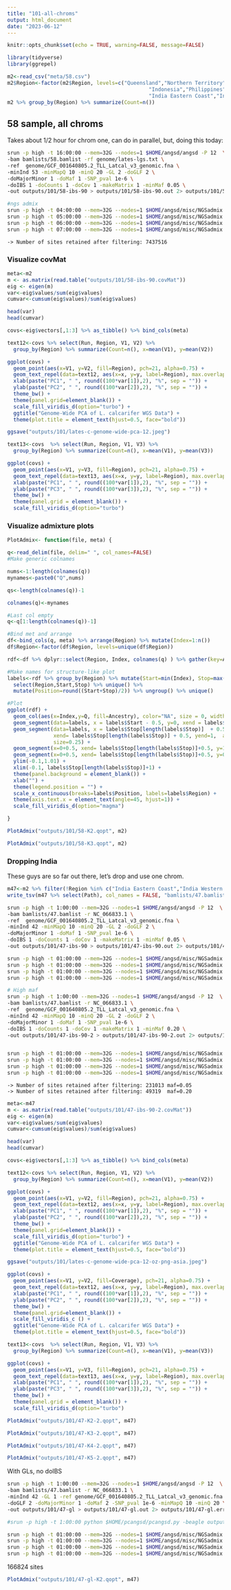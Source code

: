 ```yaml
---
title: "101-all-chroms"
output: html_document
date: "2023-06-12"
---
```


```r
knitr::opts_chunk$set(echo = TRUE, warning=FALSE, message=FALSE)
```

```r
library(tidyverse)
library(ggrepel)
``` 

```r
m2<-read_csv("meta/58.csv")
m2$Region<-factor(m2$Region, levels=c("Queensland","Northern Territory","Papua New Guinea",
                                              "Indonesia","Philippines","Vietnam","Cambodia","Thailand",
                                              "India Eastern Coast","India Western Coast"))
m2 %>% group_by(Region) %>% summarize(Count=n())
```

## 58 sample, all chroms

Takes about 1/2 hour for chrom one, can do in parallel, but, doing this today:     

```sh
srun -p high -t 16:00:00 --mem=32G --nodes=1 $HOME/angsd/angsd -P 12  \
-bam bamlists/58.bamlist -rf genome/lates-lgs.txt \
-ref  genome/GCF_001640805.2_TLL_Latcal_v3_genomic.fna \
-minInd 53 -minMapQ 10 -minQ 20 -GL 2 -doGLF 2 \
-doMajorMinor 1 -doMaf 1 -SNP_pval 1e-6 \
-doIBS 1 -doCounts 1 -doCov 1 -makeMatrix 1 -minMaf 0.05 \
-out outputs/101/58-ibs-90 > outputs/101/58-ibs-90.out 2> outputs/101/58-ibs-90.err &

#ngs admix    
srun -p high -t 04:00:00 --mem=32G --nodes=1 $HOME/angsd/misc/NGSadmix -P 12 -likes outputs/101/58-ibs-90.beagle.gz -K 2 -o outputs/101/58-K2 &
srun -p high -t 05:00:00 --mem=32G --nodes=1 $HOME/angsd/misc/NGSadmix -P 12 -likes outputs/101/58-ibs-90.beagle.gz -K 3 -o outputs/101/58-K3 &
srun -p high -t 06:00:00 --mem=32G --nodes=1 $HOME/angsd/misc/NGSadmix -P 12 -likes outputs/101/58-ibs-90.beagle.gz -K 4 -o outputs/101/58-K4 &
srun -p high -t 07:00:00 --mem=32G --nodes=1 $HOME/angsd/misc/NGSadmix -P 12 -likes outputs/101/58-ibs-90.beagle.gz -K 5 -o outputs/101/58-K5 &
```

	-> Number of sites retained after filtering: 7437516     

     
### Visualize covMat     


```r
meta<-m2
m <- as.matrix(read.table("outputs/101/58-ibs-90.covMat"))
eig <- eigen(m)
var<-eig$values/sum(eig$values)
cumvar<-cumsum(eig$values)/sum(eig$values)

head(var)
head(cumvar)
```


```r
covs<-eig$vectors[,1:3] %>% as_tibble() %>% bind_cols(meta)

text12<-covs %>% select(Run, Region, V1, V2) %>%
  group_by(Region) %>% summarize(Count=n(), x=mean(V1), y=mean(V2))

ggplot(covs) +
  geom_point(aes(x=V1, y=V2, fill=Region), pch=21, alpha=0.75) +
  geom_text_repel(data=text12, aes(x=x, y=y, label=Region), max.overlaps = Inf) +
  xlab(paste("PC1", " ", round((100*var[1]),2), "%", sep = "")) +
  ylab(paste("PC2", " ", round((100*var[2]),2), "%", sep = "")) +
  theme_bw() +
  theme(panel.grid=element_blank()) +
  scale_fill_viridis_d(option="turbo") +
  ggtitle("Genome-Wide PCA of L. calcarifer WGS Data") +
  theme(plot.title = element_text(hjust=0.5, face="bold"))

ggsave("outputs/101/lates-c-genome-wide-pca-12.jpeg")
```

```r
text13<-covs  %>% select(Run, Region, V1, V3) %>%
  group_by(Region) %>% summarize(Count=n(), x=mean(V1), y=mean(V3))

ggplot(covs) +
  geom_point(aes(x=V1, y=V3, fill=Region), pch=21, alpha=0.75) +
  geom_text_repel(data=text13, aes(x=x, y=y, label=Region), max.overlaps = Inf) +
  xlab(paste("PC1", " ", round((100*var[1]),2), "%", sep = "")) +
  ylab(paste("PC3", " ", round((100*var[3]),2), "%", sep = "")) +
  theme_bw() +
  theme(panel.grid = element_blank()) +
  scale_fill_viridis_d(option="turbo")
```

### Visualize admixture plots

```r
PlotAdmix<- function(file, meta) {

q<-read_delim(file, delim=" ", col_names=FALSE)
#Make generic colnames

nums<-1:length(colnames(q))
mynames<-paste0("Q",nums)

qs<-length(colnames(q))-1

colnames(q)<-mynames

#Last col empty
q<-q[1:length(colnames(q))-1]

#Bind met and arrange 
df<-bind_cols(q, meta) %>% arrange(Region) %>% mutate(Index=1:n())
df$Region<-factor(df$Region, levels=unique(df$Region))

rdf<-df %>% dplyr::select(Region, Index, colnames(q) ) %>% gather(key=Ancestry, value=Q, 3:(3+length(colnames(q))-1))

#Make names for structure-like plot
labels<-rdf %>% group_by(Region) %>% mutate(Start=min(Index), Stop=max(Index)) %>% 
  select(Region,Start,Stop) %>% unique() %>% 
  mutate(Position=round((Start+Stop)/2)) %>% ungroup() %>% unique()

#Plot
ggplot(rdf) + 
  geom_col(aes(x=Index,y=Q, fill=Ancestry), color="NA", size = 0, width = 1) +
  geom_segment(data=labels, x = labels$Start - 0.5, y=0, xend = labels$Start-0.5, yend=1, alpha=0.9, size=0.25) +
  geom_segment(data=labels, x = labels$Stop[length(labels$Stop)]  + 0.5, y=0, 
               xend= labels$Stop[length(labels$Stop)] + 0.5, yend=1,  alpha=0.9,
               size=0.25) +
  geom_segment(x=0+0.5, xend= labels$Stop[length(labels$Stop)]+0.5, y=1, yend=1, alpha=0.9, size=0.25) +
  geom_segment(x=0+0.5, xend= labels$Stop[length(labels$Stop)]+0.5, y=0, yend=0, alpha=0.9, size=0.25) +
  ylim(-0.1,1.01) +
  xlim(-0.1, labels$Stop[length(labels$Stop)]+1) +
  theme(panel.background = element_blank()) +
  xlab("") +
  theme(legend.position = "") +
  scale_x_continuous(breaks=labels$Position, labels=labels$Region) +
  theme(axis.text.x = element_text(angle=45, hjust=1)) +
  scale_fill_viridis_d(option="magma")

}
```

```r
PlotAdmix("outputs/101/58-K2.qopt", m2)
```

```r
PlotAdmix("outputs/101/58-K3.qopt", m2)
```

### Dropping India

These guys are so far out there, let's drop and use one chrom.    

```r
m47<-m2 %>% filter(!Region %in% c("India Eastern Coast","India Western Coast"))
write_tsv(m47 %>% select(Path), col_names = FALSE, "bamlists/47.bamlist")
```

```sh
srun -p high -t 1:00:00 --mem=32G --nodes=1 $HOME/angsd/angsd -P 12  \
-bam bamlists/47.bamlist -r NC_066833.1 \
-ref  genome/GCF_001640805.2_TLL_Latcal_v3_genomic.fna \
-minInd 42 -minMapQ 10 -minQ 20 -GL 2 -doGLF 2 \
-doMajorMinor 1 -doMaf 1 -SNP_pval 1e-6 \
-doIBS 1 -doCounts 1 -doCov 1 -makeMatrix 1 -minMaf 0.05 \
-out outputs/101/47-ibs-90 > outputs/101/47-ibs-90.out 2> outputs/101/47-ibs-90.err &

srun -p high -t 01:00:00 --mem=32G --nodes=1 $HOME/angsd/misc/NGSadmix -P 12 -likes outputs/101/47-ibs-90.beagle.gz -K 2 -o outputs/101/47-K2 &
srun -p high -t 01:00:00 --mem=32G --nodes=1 $HOME/angsd/misc/NGSadmix -P 12 -likes outputs/101/47-ibs-90.beagle.gz -K 3 -o outputs/101/47-K3 &
srun -p high -t 01:00:00 --mem=32G --nodes=1 $HOME/angsd/misc/NGSadmix -P 12 -likes outputs/101/47-ibs-90.beagle.gz -K 4 -o outputs/101/47-K4 &
srun -p high -t 01:00:00 --mem=32G --nodes=1 $HOME/angsd/misc/NGSadmix -P 12 -likes outputs/101/47-ibs-90.beagle.gz -K 5 -o outputs/101/47-K5 &

# High maf
srun -p high -t 1:00:00 --mem=32G --nodes=1 $HOME/angsd/angsd -P 12  \
-bam bamlists/47.bamlist -r NC_066833.1 \
-ref  genome/GCF_001640805.2_TLL_Latcal_v3_genomic.fna \
-minInd 42 -minMapQ 10 -minQ 20 -GL 2 -doGLF 2 \
-doMajorMinor 1 -doMaf 1 -SNP_pval 1e-6 \
-doIBS 1 -doCounts 1 -doCov 1 -makeMatrix 1 -minMaf 0.20 \
-out outputs/101/47-ibs-90-2 > outputs/101/47-ibs-90-2.out 2> outputs/101/47-ibs-90-2.err &


srun -p high -t 01:00:00 --mem=32G --nodes=1 $HOME/angsd/misc/NGSadmix -P 12 -likes outputs/101/47-ibs-90-2.beagle.gz -K 2 -o outputs/101/47-K2-2 &
srun -p high -t 01:00:00 --mem=32G --nodes=1 $HOME/angsd/misc/NGSadmix -P 12 -likes outputs/101/47-ibs-90-2.beagle.gz -K 3 -o outputs/101/47-K3-2 &
srun -p high -t 01:00:00 --mem=32G --nodes=1 $HOME/angsd/misc/NGSadmix -P 12 -likes outputs/101/47-ibs-90-2.beagle.gz -K 4 -o outputs/101/47-K4-2 &
srun -p high -t 01:00:00 --mem=32G --nodes=1 $HOME/angsd/misc/NGSadmix -P 12 -likes outputs/101/47-ibs-90-2.beagle.gz -K 5 -o outputs/101/47-K5-2 &

```

	-> Number of sites retained after filtering: 231013 maf=0.05     
	-> Number of sites retained after filtering: 49319  maf=0.20     

```r
meta<-m47
m <- as.matrix(read.table("outputs/101/47-ibs-90-2.covMat"))
eig <- eigen(m)
var<-eig$values/sum(eig$values)
cumvar<-cumsum(eig$values)/sum(eig$values)

head(var)
head(cumvar)
```


```r
covs<-eig$vectors[,1:3] %>% as_tibble() %>% bind_cols(meta)

text12<-covs %>% select(Run, Region, V1, V2) %>%
  group_by(Region) %>% summarize(Count=n(), x=mean(V1), y=mean(V2))

ggplot(covs) +
  geom_point(aes(x=V1, y=V2, fill=Region), pch=21, alpha=0.75) +
  geom_text_repel(data=text12, aes(x=x, y=y, label=Region), max.overlaps = Inf) +
  xlab(paste("PC1", " ", round((100*var[1]),2), "%", sep = "")) +
  ylab(paste("PC2", " ", round((100*var[2]),2), "%", sep = "")) +
  theme_bw() +
  theme(panel.grid=element_blank()) +
  scale_fill_viridis_d(option="turbo") +
  ggtitle("Genome-Wide PCA of L. calcarifer WGS Data") +
  theme(plot.title = element_text(hjust=0.5, face="bold"))

ggsave("outputs/101/lates-c-genome-wide-pca-12-oz-png-asia.jpeg")
```
```r
ggplot(covs) +
  geom_point(aes(x=V1, y=V2, fill=Coverage), pch=21, alpha=0.75) +
  geom_text_repel(data=text12, aes(x=x, y=y, label=Region), max.overlaps = Inf) +
  xlab(paste("PC1", " ", round((100*var[1]),2), "%", sep = "")) +
  ylab(paste("PC2", " ", round((100*var[2]),2), "%", sep = "")) +
  theme_bw() +
  theme(panel.grid=element_blank()) +
  scale_fill_viridis_c () +
  ggtitle("Genome-Wide PCA of L. calcarifer WGS Data") +
  theme(plot.title = element_text(hjust=0.5, face="bold"))
```

```r
text13<-covs  %>% select(Run, Region, V1, V3) %>%
  group_by(Region) %>% summarize(Count=n(), x=mean(V1), y=mean(V3))

ggplot(covs) +
  geom_point(aes(x=V1, y=V3, fill=Region), pch=21, alpha=0.75) +
  geom_text_repel(data=text13, aes(x=x, y=y, label=Region), max.overlaps = Inf) +
  xlab(paste("PC1", " ", round((100*var[1]),2), "%", sep = "")) +
  ylab(paste("PC3", " ", round((100*var[3]),2), "%", sep = "")) +
  theme_bw() +
  theme(panel.grid = element_blank()) +
  scale_fill_viridis_d(option="turbo")
```



```r
PlotAdmix("outputs/101/47-K2-2.qopt", m47)
```


```r
PlotAdmix("outputs/101/47-K3-2.qopt", m47)
```

```r
PlotAdmix("outputs/101/47-K4-2.qopt", m47)
```

```r
PlotAdmix("outputs/101/47-K5-2.qopt", m47)
```
With GLs, no doIBS

```sh
srun -p high -t 1:00:00 --mem=32G --nodes=1 $HOME/angsd/angsd -P 12  \
-bam bamlists/47.bamlist -r NC_066833.1 \
-minInd 42 -GL 1 -ref genome/GCF_001640805.2_TLL_Latcal_v3_genomic.fna -minMaf 0.05 \
-doGLF 2 -doMajorMinor 1 -doMaf 2 -SNP_pval 1e-6 -minMapQ 10 -minQ 20 \
-out outputs/101/47-gl > outputs/101/47-gl.out 2> outputs/101/47-gl.err &

#srun -p high -t 1:00:00 python $HOME/pcangsd/pcangsd.py -beagle outputs/100/47-gl.beagle.gz -o outputs/100/47-gl -pca -threads 10

srun -p high -t 01:00:00 --mem=32G --nodes=1 $HOME/angsd/misc/NGSadmix -P 12 -likes outputs/101/47-gl.beagle.gz -K 2 -o outputs/101/47-gl-K2 &
srun -p high -t 01:00:00 --mem=32G --nodes=1 $HOME/angsd/misc/NGSadmix -P 12 -likes outputs/101/47-gl.beagle.gz -K 3 -o outputs/101/47-gl-K3 &
srun -p high -t 01:00:00 --mem=32G --nodes=1 $HOME/angsd/misc/NGSadmix -P 12 -likes outputs/101/47-gl.beagle.gz -K 4 -o outputs/101/47-gl-K4 &
srun -p high -t 01:00:00 --mem=32G --nodes=1 $HOME/angsd/misc/NGSadmix -P 12 -likes outputs/101/47-gl.beagle.gz -K 5 -o outputs/101/47-gl-K5 &


```
 166824 sites    

```r
PlotAdmix("outputs/101/47-gl-K2.qopt", m47)
```
